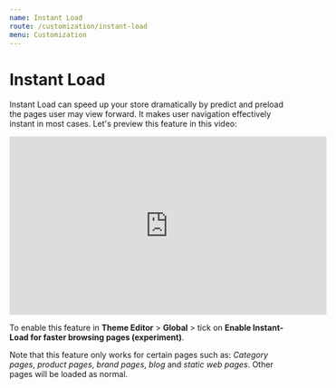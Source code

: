 ```yaml
---
name: Instant Load
route: /customization/instant-load
menu: Customization
---
```



# Instant Load

Instant Load can speed up your store dramatically by predict and preload the pages user may view forward. It makes user navigation effectively instant in most cases. Let's preview this feature in this video:

<iframe width="560" height="315" src="https://www.youtube.com/embed/5IbpKMMJGFU" frameborder="0" allow="accelerometer; autoplay; encrypted-media; gyroscope; picture-in-picture" allowfullscreen></iframe>

To enable this feature in **Theme Editor** > **Global** > tick on **Enable Instant-Load for faster browsing pages (experiment)**.

Note that this feature only works for certain pages such as: _Category pages_, _product pages_, _brand pages_, _blog_ and _static web pages_. Other pages will be loaded as normal.
